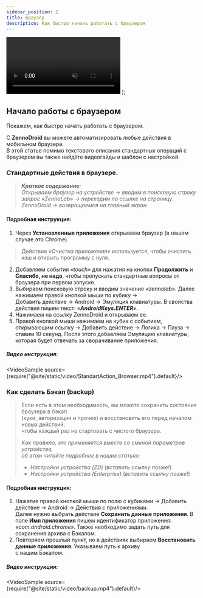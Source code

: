 ```yaml
---
sidebar_position: 2
title: Браузер
description: Как быстро начать работать с браузером
---
```


  <video controls playsInline muted preload="auto" className='docsVideo'>
    <source src={source} type="video/mp4" />
</video>
);

## Начало работы с браузером

Покажем, как быстро начать работать с браузером.  

С **ZennoDroid** вы можете автоматизировать любые действия в мобильном браузере.  
В этой статье помимо текстового описания стандартных операций с браузером вы также найдёте видеогайды и шаблон с настройкой.  

### Стандартные действия в браузере.

> ***Краткое содержание**:*   
> *Открываем браузер на устройстве → вводим в поисковую строку запрос «ZennoLab» → переходим по ссылке на страницу ZennoDroid → возвращаемся на главный экран.*  

#### Подробная инструкция:  

1. Через **Установленные приложения** открываем браузер (в нашем случае это Chrome).  
> Действие *«Очистка приложения»* используется, чтобы очистить кэш и открыть программу с нуля.
2. Добавляем события *«touch»* для нажатия на кнопки **Продолжить** и **Спасибо, не надо**, чтобы пропускать стандартные вопросы от браузера при первом запуске.  
3. Выбираем поисковую строку и вводим значение *«zennolab»*. Далее нажимаем правой кнопкой мыши по кубику →  
Добавить действие → Android → Эмуляция клавиатуры. В свойства действия пишем текст: *«**AndroidKeys.ENTER**»*.  
4. Нажимаем на ссылку ZennoDroid и открываем ее. 
5. Правой кнопкой мыши нажимаем на кубик с событием, открывающим ссылку → Добавить действие → Логика → Пауза → ставим 10 секунд. После этого добавляем Эмуляцию клавиатуры, которая будет отвечать за сворачивание приложения.   


##### Видео инструкция:  

<VideoSample source={require("@site/static/video/StandartAction_Browser.mp4").default}/>

### Как сделать Бэкап (backup)  

> Если есть в этом необходимость, вы можете сохранить состояние браузера в бэкап  
> (куки, авторизации и прочее) и восстановить его перед началом новых действий,  
> чтобы каждый раз не стартовать с чистого браузера.  
>
> *Как правило, это применяется вместе со сменой параметров устройства,  
> об этом читайте подробнее в наших статьях:*  
> 
> - *Настройки устройства (ZD)* (*вставить ссылку позже!*)  
> - *Настройки устройства (Enterprise)* (*вставить ссылку позже!*) 

#### Подробная инструкция:  

1. Нажатие правой кнопкой мыши по полю с кубиками → Добавить действие → Android → Действия с приложениями.  
Далее нужно выбрать действие **Сохранить данные приложения**. В поле **Имя приложения** пишем идентификатор приложения: *«com.android.chrome»*. Также необходимо задать путь для сохранения архива с Бэкапом.
2. Повторяем прошлый пункт, но в действиях выбираем **Восстановить данные приложения**. Указываем путь к архиву  
с нашим Бэкапом.  

##### Видео инструкция:  

<VideoSample source={require("@site/static/video/backup.mp4").default}/>  